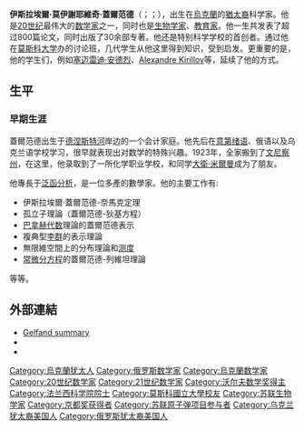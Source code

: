 {{Infobox scientist      
| name = 伊斯拉埃爾·蓋爾范德      
| image = Izrail Gel'Fand.jpg
| caption = 
| birth_date = 1913年9月2日
| birth_place = {{flag|俄羅斯帝國}}[[赫尔松省|赫尔松省]][[克拉斯尼奧克尼|克拉斯尼奧克尼]]
| death_date = {{death date and age|2009|10|5|1913|9|2}}
| death_place = {{USA}}[[新泽西州|新泽西州]][[新布朗斯维克|新布朗斯维克]]
| residence =  
| nationality = {{USSR}}<br />{{USA}}
| field = [[数学|数学]]
| work_institution = [[莫斯科大学|莫斯科大学]]<br />[[罗格斯大学|罗格斯大学]]
| alma_mater = [[莫斯科大学|莫斯科大学]]
| doctoral_advisor = [[安德雷·柯尔莫哥洛夫|安德雷·柯尔莫哥洛夫]]
| doctoral_students =    
| known_for = 
| prizes = [[列宁勋章|列宁勋章]] (3次)<br />[[沃尔夫数学奖|沃尔夫数学奖]](1978)<br />[[勒罗伊·斯蒂尔奖|勒罗伊·斯蒂尔奖]](2005)
| religion =      
| footnotes =    
}}

'''伊斯拉埃爾·莫伊謝耶維奇·蓋爾范德'''（{{lang-ru|'''Израиль Моисеевич Гельфанд'''}}；{{lang-en|'''Israïl Moiseevich Gelfand'''}}；{{bd|1913年|9月2日|2009年|10月5日|catIdx=Gelfand, Israel}}），出生在[[烏克蘭|烏克蘭]]的[[猶太裔|猶太裔]]科学家。他是[[20世纪|20世纪]]最伟大的[[数学家|数学家]]之一，同时也是[[生物学家|生物学家]]、[[教育家|教育家]]。他一生共发表了超过800篇论文，同时出版了30余部专著。他还是特别科学学校的首创者。通过他在[[莫斯科大学|莫斯科大学]]办的讨论班，几代学生从他这里得到知识，受到启发。更重要的是，他的学生们，例如[[塞迈雷迪·安德烈|塞迈雷迪·安德烈]]、[[Alexandre_Kirillov|Alexandre Kirillov]]等，延续了他的方式。

==生平==
===早期生涯===
蓋爾范德出生于[[德涅斯特河|德涅斯特河]]岸边的一个会计家庭。他先后在[[意第绪语|意第绪语]]、俄语以及乌克兰语学校学习，很早就表现出对数学的特殊兴趣。1923年，全家搬到了[[文尼察州|文尼察州]]，在这里，他录取到了一所化学职业学校，和同学[[大衛·米爾曼|大衛·米爾曼]]成为了朋友。

他專長于[[泛函分析|泛函分析]]，是一位多產的數學家。他的主要工作有:
* 伊斯拉埃爾·蓋爾范德-奈馬克定理
* 孤立子理論（蓋爾范德-狄基方程）
* [[巴拿赫代数|巴拿赫代数]]理論的蓋爾范德表示
* 複典型[[李群|李群]]的表示理論
* 無限維空間上的分布理論和[[测度|测度]]
* [[常微分方程|常微分方程]]的蓋爾范德-列維坦理論
等等。

== 外部連結 ==
* [https://web.archive.org/web/20090109033431/http://www.gap-system.org/~history/Mathematicians/Gelfand.html Gelfand summary]
* {{MathGenealogy |id=17512}}
* {{MacTutor Biography|id=Gelfand}}

{{沃尔夫数学奖}}
{{京都奖获得者|basic-sciences}}
{{Authority control}}
{{DEFAULTSORT:Gelfand, Israel}}
[[Category:烏克蘭犹太人|Category:烏克蘭犹太人]]
[[Category:俄罗斯数学家|Category:俄罗斯数学家]]
[[Category:烏克蘭数学家|Category:烏克蘭数学家]]
[[Category:20世纪数学家|Category:20世纪数学家]]
[[Category:21世纪数学家|Category:21世纪数学家]]
[[Category:沃尔夫数学奖得主|Category:沃尔夫数学奖得主]]
[[Category:法兰西科学院院士|Category:法兰西科学院院士]]
[[Category:莫斯科國立大學校友|Category:莫斯科國立大學校友]]
[[Category:苏联生物学家|Category:苏联生物学家]]
[[Category:京都奖获得者|Category:京都奖获得者]]
[[Category:苏联原子弹项目参与者|Category:苏联原子弹项目参与者]]
[[Category:乌克兰犹太裔美国人|Category:乌克兰犹太裔美国人]]
[[Category:俄罗斯犹太裔美国人|Category:俄罗斯犹太裔美国人]]